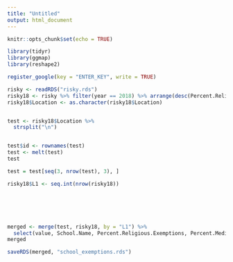 ```yaml
---
title: "Untitled"
output: html_document
---
```


```r
knitr::opts_chunk$set(echo = TRUE)
```


```r
library(tidyr)
library(ggmap)
library(reshape2)
```
```r

register_google(key = "ENTER_KEY", write = TRUE)

```

```r

risky <- readRDS("risky.rds")
risky18 <- risky %>% filter(year == 2018) %>% arrange(desc(Percent.Religious.Exemptions))
risky18$Location <- as.character(risky18$Location)


test <- risky18$Location %>% 
  strsplit("\n")


test$id <- rownames(test) 
test <- melt(test)
test

test = test[seq(3, nrow(test), 3), ]

risky18$L1 <- seq.int(nrow(risky18))






merged <- merge(test, risky18, by = "L1") %>% 
  select(value, School.Name, Percent.Religious.Exemptions, Percent.Medical.Exemptions, Percent.Immunized.Measles, year)
merged

saveRDS(merged, "school_exemptions.rds")


```


